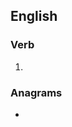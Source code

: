 ==English==

===Verb===
{{head|en|verb form}}

# {{present participle of|euthanise|lang=en|nocat=1}}

===Anagrams===
* {{anagrams|en|a=aeghiinnstu|Ingushetian}}
